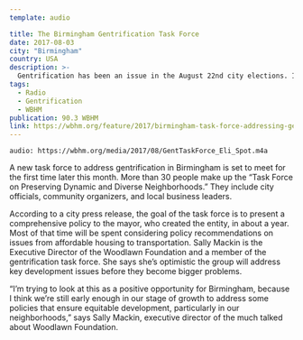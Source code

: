 ```yaml
---
template: audio

title: The Birmingham Gentrification Task Force
date: 2017-08-03
city: "Birmingham"
country: USA
description: >-
  Gentrification has been an issue in the August 22nd city elections. It’s unclear whether a change in city leadership will affect the task force. Some task force members told WBHM they knew very little about the group’s plans so far. The mayor’s office did not respond to requests for an interview.
tags:
  - Radio
  - Gentrification
  - WBHM
publication: 90.3 WBHM
link: https://wbhm.org/feature/2017/birmingham-task-force-addressing-gentrification-set-to-meet/
---
```


`audio: https://wbhm.org/media/2017/08/GentTaskForce_Eli_Spot.m4a`

A new task force to address gentrification in Birmingham is set to meet for the first time later this month. More than 30 people make up the “Task Force on Preserving Dynamic and Diverse Neighborhoods.” They include city officials, community organizers, and local business leaders.

According to a city press release, the goal of the task force is to present a comprehensive policy to the mayor, who created the entity, in about a year. Most of that time will be spent considering policy recommendations on issues from affordable housing to transportation. Sally Mackin is the Executive Director of the Woodlawn Foundation and a member of the gentrification task force. She says she’s optimistic the group will address key development issues before they become bigger problems.

“I’m trying to look at this as a positive opportunity for Birmingham, because I think we’re still early enough in our stage of growth to address some policies that ensure equitable development, particularly in our neighborhoods,” says Sally Mackin, executive director of the much talked about Woodlawn Foundation.
